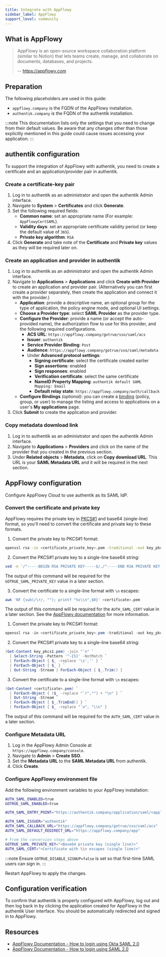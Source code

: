 ```yaml
---
title: Integrate with AppFlowy
sidebar_label: AppFlowy
support_level: community
---
```



## What is AppFlowy

> AppFlowy is an open-source workspace collaboration platform (similar to Notion) that lets teams create, manage, and collaborate on documents, databases, and projects.
>
> -- https://appflowy.com

## Preparation

The following placeholders are used in this guide:

- `appflowy.company` is the FQDN of the AppFlowy installation.
- `authentik.company` is the FQDN of the authentik installation.

:::note
This documentation lists only the settings that you need to change from their default values. Be aware that any changes other than those explicitly mentioned in this guide could cause issues accessing your application.
:::

## authentik configuration

To support the integration of AppFlowy with authentik, you need to create a certificate and an application/provider pair in authentik.

### Create a certificate-key pair

1. Log in to authentik as an administrator and open the authentik Admin interface.
2. Navigate to **System** > **Certificates** and click **Generate**.
3. Set the following required fields:
    - **Common name**: set an appropriate name (For example: `AppFlowyCertSAML`).
    - **Validity days**: set an appropriate certificate validity period (or keep the default value of `365`).
    - **Private key algorithm**: `RSA`
4. Click **Generate** and take note of the **Certificate** and **Private key** values as they will be required later on.

### Create an application and provider in authentik

1. Log in to authentik as an administrator and open the authentik Admin interface.
2. Navigate to **Applications** > **Applications** and click **Create with Provider** to create an application and provider pair. (Alternatively you can first create a provider separately, then create the application and connect it with the provider.)
    - **Application**: provide a descriptive name, an optional group for the type of application, the policy engine mode, and optional UI settings.
    - **Choose a Provider type**: select **SAML Provider** as the provider type.
    - **Configure the Provider**: provide a name (or accept the auto-provided name), the authorization flow to use for this provider, and the following required configurations.
        - **ACS URL**: `https://appflowy.company/gotrue/sso/saml/acs`
        - **Issuer**: `authentik`
        - **Service Provider Binding**: `Post`
        - **Audience**: `https://appflowy.company/gotrue/sso/saml/metadata`
        - Under **Advanced protocol settings**:
            - **Signing certificate**: select the certificate created earlier
            - **Sign assertions**: enabled
            - **Sign responses**: enabled
            - **Verification certificate**: select the same certificate
            - **NameID Property Mapping**: `authentik default SAML Mapping: Email`
            - **Default relay state**: `https://appflowy.company/auth/callback`
    - **Configure Bindings** _(optional)_: you can create a [binding](/docs/add-secure-apps/flows-stages/bindings/) (policy, group, or user) to manage the listing and access to applications on a user's **My applications** page.
3. Click **Submit** to create the application and provider.

### Copy metadata download link

1. Log in to authentik as an administrator and open the authentik Admin interface.
2. Navigate to **Applications** > **Providers** and click on the name of the provider that you created in the previous section.
3. Under **Related objects** > **Metadata**, click on **Copy download URL**. This URL is your **SAML Metadata URL** and it will be required in the next section.

## AppFlowy configuration

Configure AppFlowy Cloud to use authentik as its SAML IdP.

### Convert the certificate and private key

AppFlowy requires the private key in [PKCS#1](https://en.wikipedia.org/wiki/PKCS_1) and base64 (single-line) format, so you'll need to convert the certificate and private key to these formats.

<Tabs>
<TabItem value="linuxmac" label="Linux and MacOS" default>

1.  Convert the private key to PKCS#1 format:

```bash
openssl rsa -in <certificate_private_key>.pem -traditional -out key_pkcs1.pem
```

2.  Convert the PKCS#1 private key to a single-line base64 string:

```bash
sed -n '/^-----BEGIN RSA PRIVATE KEY-----$/,/^-----END RSA PRIVATE KEY-----$/p' key_pkcs1.pem      | grep -v '^-----'      | tr -d '\n'
```

The output of this command will be required for the `GOTRUE_SAML_PRIVATE_KEY` value in a later section.

3.  Convert the certificate to a single-line format with `\n` escapes:

```bash
awk 'NF {sub(/\r/, ""); printf "%s\\n",$0}' <certificate>.pem
```

The output of this command will be required for the `AUTH_SAML_CERT` value in a later section. See the [AppFlowy documentation](https://appflowy.com/docs/How-to-log-in-using-SAML-2) for more information.

</TabItem>
<TabItem value="windows" label="Windows">

1.  Convert the private key to PKCS#1 format:

```powershell
openssl rsa -in <certificate_private_key>.pem -traditional -out key_pkcs1.pem
```

2. Convert the PKCS#1 private key to a single-line base64 string:

```powershell
(Get-Content key_pkcs1.pem) -join "`n" `
  | Select-String -Pattern '^-{5}' -NotMatch `
  | ForEach-Object { $_ -replace '\s','' } `
  | ForEach-Object { $_ } `
  | Out-String -Stream | ForEach-Object { $_.Trim() }
```

3. Convert the certificate to a single-line format with `\n` escapes:

```powershell
(Get-Content <certificate>.pem) `
  | ForEach-Object { ($_ -replace "`r","") + "\n" } `
  | Out-String -Stream `
  | ForEach-Object { $_.TrimEnd() } `
  | ForEach-Object { $_ -replace "`n", "\\n" }
```

The output of this command will be required for the `AUTH_SAML_CERT` value in a later section.

</TabItem>
</Tabs>

### Configure Metadata URL

1. Log in the AppFlowy Admin Console at `https://appflowy.company/console`.
2. Navigate to **Admin** > **Create SSO**.
3. Set the **Metadata URL** to the **SAML Metadata URL** from authentik.
4. Click **Create**.

### Configure AppFlowy environment file

Add the following environment variables to your AppFlowy installation:

```bash
AUTH_SAML_ENABLED=true
GOTRUE_SAML_ENABLED=true

AUTH_SAML_ENTRY_POINT="https://authentik.company/application/saml/<application_slug>/sso/binding/post"

AUTH_SAML_ISSUER="authentik"
AUTH_SAML_CALLBACK_URL="https://appflowy.company/gotrue/sso/saml/acs"
AUTH_SAML_DEFAULT_REDIRECT_URL="https://appflowy.company/app"

# From the conversion steps above
GOTRUE_SAML_PRIVATE_KEY="<Base64 private key (single line)>"
AUTH_SAML_CERT="<Certificate with \\n escapes (single line)>"
```

:::note
Ensure `GOTRUE_DISABLE_SIGNUP=false` is set so that first-time SAML users can sign in.
:::

Restart AppFlowy to apply the changes.

## Configuration verification

To confirm that authentik is properly configured with AppFlowy, log out and then log back in by clicking the application created for AppFlowy in the authentik User interface. You should be automatically redirected and signed in to AppFlowy.

## Resources

- [AppFlowy Documentation - How to login using Okta SAML 2.0](https://appflowy.com/docs/How-to-log-in-using-Okta-SAML-2)
- [AppFlowy Documentation - How to login using SAML 2.0](https://appflowy.com/docs/How-to-log-in-using-SAML-2)
